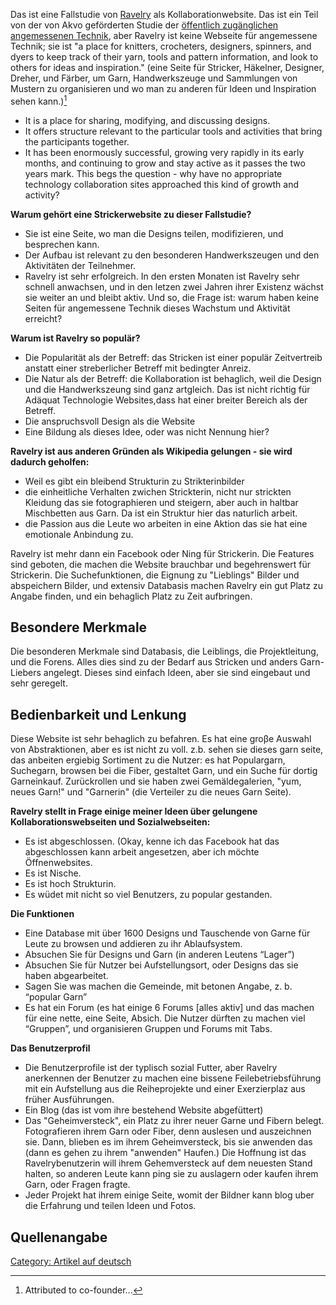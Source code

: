 
{{Lang|[[Ravelry als Kollaborationswebseite|Deutsch]]-[[Ravelry as a collaboration platform|English]]}}

{{Trans validate|[[Ravelry as a collaboration platform]]}}
{{Translation validate - German|[[Ravelry as a collaboration platform]]}}

Das ist eine Fallstudie von [http://ravelry.com/ Ravelry] als Kollaborationwebsite.  Das ist ein Teil von der von Akvo geförderten Studie der [[Open Design Appropriate Technology|öffentlich zugänglichen angemessenen Technik]], aber Ravelry ist keine Webseite für angemessene Technik; sie ist "a place for knitters, crocheters, designers, spinners, and dyers to keep track of their yarn, tools and pattern information, and look to others for ideas and inspiration." (eine Seite für Stricker, Häkelner, Designer, Dreher, und Färber, um Garn, Handwerkszeuge und Sammlungen von Mustern zu organisieren und wo man zu anderen für Ideen und Inspiration sehen kann.)<ref>Attributed to co-founder...</ref> 


* It is a place for sharing, modifying, and discussing designs.
* It offers structure relevant to the particular tools and activities that bring the participants together.
* It has been enormously successful, growing very rapidly in its early months, and continuing to grow and stay active as it passes the two years mark. This begs the question - why have no appropriate technology collaboration sites approached this kind of growth and activity?

'''Warum gehört eine Strickerwebsite zu dieser Fallstudie?'''
* Sie ist eine Seite, wo man die Designs teilen, modifizieren, und besprechen kann.
* Der Aufbau ist relevant zu den besonderen Handwerkszeugen und den Aktivitäten der Teilnehmer.
* Ravelry ist sehr erfolgreich.  In den ersten Monaten ist Ravelry sehr schnell anwachsen, und in den letzen zwei Jahren ihrer Existenz wächst sie weiter an und bleibt aktiv.  Und so, die Frage ist: warum haben keine Seiten für angemessene Technik dieses Wachstum und Aktivität erreicht?

'''Warum ist Ravelry so populär?'''
* Die Popularität als der Betreff: das Stricken ist einer populär Zeitvertreib anstatt einer streberlicher Betreff mit bedingter Anreiz.
* Die Natur als der Betreff: die Kollaboration ist behaglich, weil die Design und die Handwerkszeung sind ganz artgleich.  Das ist nicht richtig für Adäquat Technologie Websites,dass hat einer breiter Bereich als der Betreff.
* Die anspruchsvoll Design als die Website
* Eine Bildung als dieses Idee, oder was nicht Nennung hier?

'''Ravelry ist aus anderen Gründen als Wikipedia gelungen - sie wird dadurch geholfen:'''
* Weil es gibt ein bleibend Strukturin zu Strikterinbilder
* die einheitliche Verhalten zwichen Strickterin, nicht nur strickten Kleidung das sie fotographieren und steigern, aber auch in haltbar Mischbetten aus Garn.  Da ist ein Struktur hier das naturlich arbeit. 
* die Passion aus die Leute wo arbeiten in eine Aktion das sie hat eine emotionale Anbindung zu.

Ravelry ist mehr dann ein Facebook oder Ning für Strickerin.  Die Features sind geboten, die machen die Website brauchbar und begehrenswert für Strickerin.  Die Suchefunktionen, die Eignung zu "Lieblings" Bilder und abspeichern Bilder, und extensiv Databasis machen Ravelry ein gut Platz zu Angabe finden, und ein behaglich Platz zu Zeit aufbringen.

== Besondere Merkmale ==

Die besonderen Merkmale sind Databasis, die Leiblings, die Projektleitung, und die Forens. Alles dies sind zu der Bedarf aus Stricken und anders Garn-Liebers angelegt.  Dieses sind einfach Ideen, aber sie sind eingebaut und sehr geregelt.

== Bedienbarkeit und Lenkung ==

Diese Website ist sehr behaglich zu befahren.  Es hat eine groβe Auswahl von Abstraktionen, aber es ist nicht zu voll.  z.b. sehen sie dieses garn seite, das anbeiten ergiebig Sortiment zu die Nutzer: es hat Populargarn, Suchegarn, browsen bei die Fiber, gestaltet Garn,  und ein Suche für dortig Garneinkauf.  Zurückrollen und sie haben zwei Gemäldegalerien, "yum, neues Garn!" und "Garnerin" (die Verteiler zu die neues Garn Seite).


'''Ravelry stellt in Frage einige meiner Ideen über gelungene Kollaborationswebseiten und Sozialwebseiten:'''
* Es ist abgeschlossen. (Okay, kenne ich das Facebook hat das abgeschlossen kann arbeit angesetzen, aber ich möchte Öffnenwebsites.
* Es ist Nische.
* Es ist hoch Strukturin.
* Es wüdet mit nicht so viel Benutzers, zu popular gestanden.

'''Die Funktionen'''
* Eine Database mit über 1600 Designs und Tauschende von Garne für Leute zu browsen und addieren zu ihr Ablaufsystem. 
* Absuchen Sie für Designs und Garn (in anderen Leutens “Lager”)
* Absuchen Sie für Nutzer bei Aufstellungsort, oder Designs das sie haben abgearbeitet.
* Sagen Sie was machen die Gemeinde, mit betonen Angabe, z. b. “popular Garn”
* Es hat ein Forum (es hat einige 6 Forums [alles aktiv] und das machen für eine nette, eine Seite, Absich. Die Nutzer dürften zu machen viel “Gruppen”, und organisieren Gruppen und Forums mit Tabs.

'''Das Benutzerprofil'''
* Die Benutzerprofile ist der typlisch sozial Futter, aber Ravelry anerkennen der Benutzer zu machen eine bissene Feilebetriebsführung mit ein Aufstellung aus die Reiheprojekte und einer Exerzierplaz aus früher Ausführungen.
* Ein Blog (das ist vom ihre bestehend Website abgefüttert)
* Das "Geheimversteck", ein Platz zu ihrer neuer Garne und Fibern belegt. Fotografieren ihrem Garn oder Fiber, denn auslesen und auszeichnen sie.  Dann, blieben es im ihrem Geheimversteck, bis sie anwenden das (dann es gehen zu ihrem "anwenden" Haufen.)  Die Hoffnung ist das Ravelrybenutzerin will ihrem Gehemversteck auf dem neuesten Stand halten, so anderen Leute kann ping sie zu auslagern oder kaufen ihrem Garn, oder Fragen fragte.
* Jeder Projekt hat ihrem einige Seite, womit der Bildner kann blog uber die Erfahrung und teilen Ideen und Fotos.

==Quellenangabe==
<small><references/></small>





[[Category: Artikel auf deutsch]]